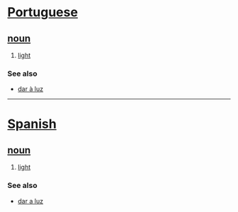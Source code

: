 = [[Portuguese]] =
== [[noun]] ==
# [[light]]
=== See also ===
*[[dar à luz]]
----
= [[Spanish]] =
== [[noun]] ==
# [[light]]
=== See also ===
*[[dar a luz]]